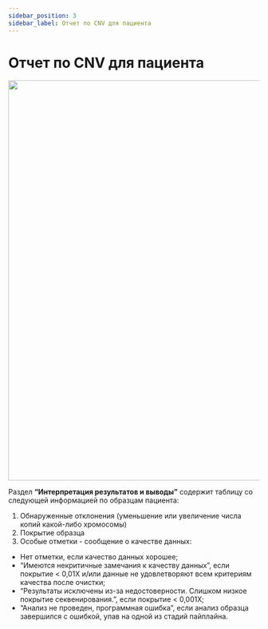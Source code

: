 ```yaml
---
sidebar_position: 3
sidebar_label: Отчет по CNV для пациента
---
```


# Отчет по CNV для пациента


<CNVReportLocation location="пациента" />

<p align="center">
<img src={require('/img/rus/34-cnv-report-tab.png').default} width="800"/>
</p>


<CNVReportResult samples="во всех образцах пациента" />

Раздел **“Интерпретация результатов и выводы”** содержит таблицу со следующей информацией по образцам пациента:

1. Обнаруженные отклонения (уменьшение или увеличение числа копий какой-либо хромосомы)
2. Покрытие образца
3. Особые отметки - сообщение о качестве данных:
- Нет отметки, если качество данных хорошее;
- “Имеются некритичные замечания к качеству данных”, если покрытие < 0,01X и/или данные не удовлетворяют всем критериям качества после очистки;
- “Результаты исключены из-за недостоверности. Слишком низкое покрытие секвенирования.”, если покрытие < 0,001X;
- “Анализ не проведен, программная ошибка”, если анализ образца завершился с ошибкой, упав на одной из стадий пайплайна.
